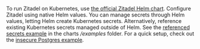 To run Zitadel on Kubernetes, use [the official Zitadel Helm chart](https://github.com/zitadel/zitadel-charts).
Configure Zitadel using native Helm values.
You can manage secrets through Helm values, letting Helm create Kubernetes secrets.
Alternatively, reference existing Kubernetes secrets managed outside of Helm.
See the [referenced secrets example](https://github.com/zitadel/zitadel-charts/tree/main/examples/3-referenced-secrets) in the charts */examples* folder.
For a quick setup, check out the [insecure Postgres example](https://github.com/zitadel/zitadel-charts/tree/main/examples/1-insecure-postgres).
